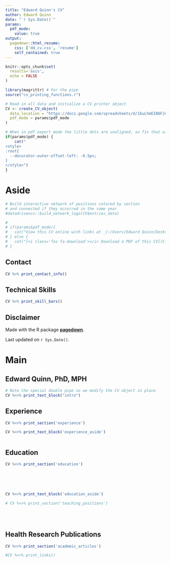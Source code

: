 ```yaml
---
title: "Edward Quinn's CV"
author: Edward Quinn
date: "`r Sys.Date()`"
params:
  pdf_mode:
    value: true
output:
  pagedown::html_resume:
    css: ['dd_cv.css', 'resume']
    self_contained: true
---
```


```r
knitr::opts_chunk$set(
  results='asis', 
  echo = FALSE
)

library(magrittr) # For the pipe
source("cv_printing_functions.r")

# Read in all data and initialize a CV printer object
CV <- create_CV_object(
  data_location = "https://docs.google.com/spreadsheets/d/1buLhmEIB6FJdWlLMGiWV59OkKRyqECFXrzTee0xT7oo/edit?usp=sharing",  
  pdf_mode = params$pdf_mode
)

```


```r
# When in pdf export mode the little dots are unaligned, so fix that with some conditional CSS.
if(params$pdf_mode) {
    cat("
<style>
:root{
  --decorator-outer-offset-left: -6.5px;
}
</style>")
}
```


Aside
================================================================================

```r

# Build interactive network of positions colored by section
# and connected if they occurred in the same year
#datadrivencv::build_network_logo(CV$entries_data)

```


```r
# 
# if(params$pdf_mode){
#   cat("View this CV online with links at _C:/Users/Edward Quinn/Desktop/build_resume/edward_quinn.html_")
# } else {
#   cat("[<i class='fas fa-download'></i> Download a PDF of this CV](C:/Users/Edward Quinn/Desktop/build_resume/edward_quinn.pdf)")
# }

```

Contact {#contact}
--------------------------------------------------------------------------------



```r

CV %>% print_contact_info()

```



Technical Skills {#skills}
--------------------------------------------------------------------------------

```r
CV %>% print_skill_bars()
```



Disclaimer {#disclaimer}
--------------------------------------------------------------------------------

Made with the R package [**pagedown**](https://github.com/rstudio/pagedown). 

Last updated on `r Sys.Date()`.



Main
================================================================================

Edward Quinn, PhD, MPH {#title}
--------------------------------------------------------------------------------

```r

# Note the special double pipe so we modify the CV object in place
CV %<>% print_text_block("intro") 

```

Experience {data-icon=laptop}
--------------------------------------------------------------------------------

```r

CV %<>% print_section('experience')

```

::: aside
```r

CV %<>% print_text_block('experience_aside')



```
:::

Education {data-icon=graduation-cap data-concise=true}
--------------------------------------------------------------------------------

```r

CV %<>% print_section('education')

```




<!-- These breaks just force a new page so section doesnt get cut off -->

<br>
<br>
<br>

::: aside
```r

CV %<>% print_text_block('education_aside')


```
:::



```r

# CV %<>% print_section('teaching_positions')

```

<br>
<br>

Health Research Publications {data-icon=book}
--------------------------------------------------------------------------------

```r

CV %<>% print_section('academic_articles')

```



```r

#CV %<>% print_links()

```

